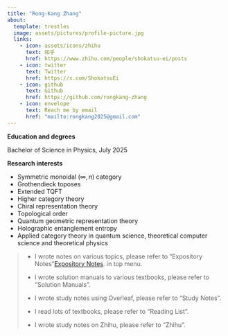 ```yaml
---
title: "Rong-Kang Zhang"
about:
  template: trestles
  image: assets/pictures/profile-picture.jpg
  links:
    - icon: assets/icons/zhihu
      text: 知乎
      href: https://www.zhihu.com/people/shokatsu-ei/posts
    - icon: twitter
      text: Twitter
      href: https://x.com/ShokatsuEi
    - icon: github
      text: Github
      href: https://github.com/rongkang-zhang
    - icon: envelope
      text: Reach me by email
      href: "mailto:rongkang2025@gmail.com"
---
```


**Education and degrees**

Bachelor of Science in Physics, July 2025

**Research interests**

* Symmetric monoidal $(\infty, n)$ category
* Grothendieck toposes
* Extended TQFT
* Higher category theory
* Chiral representation theory
* Topological order
* Quantum geometric representation theory
* Holographic entanglement entropy
* Applied category theory in quantum science, theoretical computer science and theoretical physics

> * I wrote notes on various topics, please refer to "Expository Notes"[Expository Notes](/expository-notes/index.html). in top menu.
>
> * I wrote solution manuals to various textbooks, please refer to "Solution Manuals".
> * I wrote study notes using Overleaf, please refer to "Study Notes".
> * I read lots of textbooks, please refer to "Reading List".
> * I wrote study notes on Zhihu, please refer to "Zhihu".

